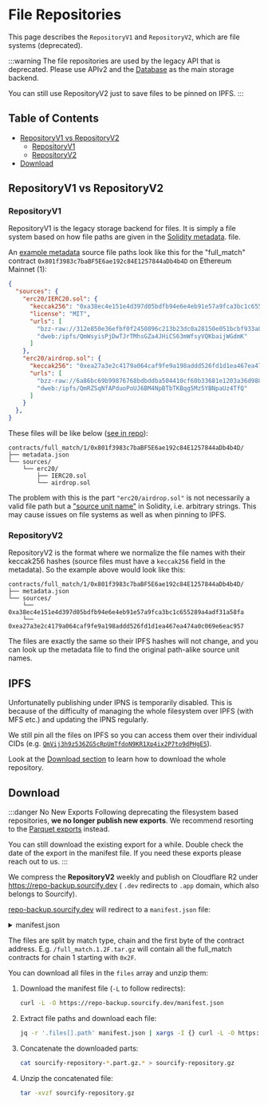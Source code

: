 
# File Repositories

This page describes the `RepositoryV1` and `RepositoryV2`, which are file systems (deprecated).

:::warning
The file repositories are used by the legacy API that is deprecated. Please use APIv2 and the [Database](/docs/repository/sourcify-database/) as the main storage backend.

You can still use RepositoryV2 just to save files to be pinned on IPFS.
:::


## Table of Contents

- [RepositoryV1 vs RepositoryV2](#repositoryv1-vs-repositoryv2)
  - [RepositoryV1](#repositoryv1)
  - [RepositoryV2](#repositoryv2)
- [Download](#download)


## RepositoryV1 vs RepositoryV2

### RepositoryV1
RepositoryV1 is the legacy storage backend for files. It is simply a file system based on how file paths are given in the [Solidity metadata](/docs/metadata). file.

An [example metadata](https://repo.sourcify.dev/contracts/full_match/1/0x801f3983c7baBF5E6ae192c84E1257844aDb4b4D/metadata.json) source file paths look like this for the "full_match" contract `0x801f3983c7baBF5E6ae192c84E1257844aDb4b4D` on Ethereum Mainnet (1):
```json
{
  "sources": {
    "erc20/IERC20.sol": {
      "keccak256": "0xa38ec4e151e4d397d05bdfb94e6e4eb91e57a9fca3bc1c655289a4adf31a58fa",
      "license": "MIT",
      "urls": [
        "bzz-raw://312e850e36efbf0f2450896c213b23dc0a28150e051bcbf933a8b9211627c44b",
        "dweb:/ipfs/QmWsyisPjDwTJrTMhsGZa4JHiCS63mWfsyVQKbaijWGdmK"
      ]
    },
    "erc20/airdrop.sol": {
      "keccak256": "0xea27a3e2c4179a064caf9fe9a198addd526fd1d1ea467ea474a0c069e6eac957",
      "urls": [
        "bzz-raw://6a86bc69b99876768bdbddba504410cf60b33681e1203a36d98840bf2ab8a42b",
        "dweb:/ipfs/QmRZSqNfAPduoPoUJ6BM4NpBTbTKBqg5Mz5YBNpaUz4TfQ"
      ]
    }
  },
}
```

These files will be like below ([see in repo](https://repo.sourcify.dev/contracts/full_match/1/0x801f3983c7baBF5E6ae192c84E1257844aDb4b4D/)):
```
contracts/full_match/1/0x801f3983c7baBF5E6ae192c84E1257844aDb4b4D/
├── metadata.json
└── sources/
    └── erc20/
        ├── IERC20.sol
        └── airdrop.sol
```
The problem with this is the part `"erc20/airdrop.sol"` is not necessarily a valid file path but a ["source unit name"](https://docs.soliditylang.org/en/v0.8.27/path-resolution.html#virtual-filesystem:~:text=assigned%20a%20unique-,source%20unit%20name,-which%20is%20an) in Solidity, i.e. arbitrary strings. This may cause issues on file systems as well as when pinning to IPFS.

### RepositoryV2

RepositoryV2 is the format where we normalize the file names with their keccak256 hashes (source files must have a `keccak256` field in the metadata). So the example above would look like this:

```
contracts/full_match/1/0x801f3983c7baBF5E6ae192c84E1257844aDb4b4D/
├── metadata.json
└── sources/
    └── 0xa38ec4e151e4d397d05bdfb94e6e4eb91e57a9fca3bc1c655289a4adf31a58fa
    └── 0xea27a3e2c4179a064caf9fe9a198addd526fd1d1ea467ea474a0c069e6eac957
```

The files are exactly the same so their IPFS hashes will not change, and you can look up the metadata file to find the original path-alike source unit names.

## IPFS

Unfortunatelly publishing under IPNS is temporarily disabled. This is because of the difficulty of managing the whole filesystem over IPFS (with MFS etc.) and updating the IPNS regularly. 

We still pin all the files on IPFS so you can access them over their individual CIDs (e.g. [`QmVij3h9z536ZG5cRpUmTfdoN9KR1Xp4ix2P7to9dPHgE5`](https://ipfs.io/ipfs/QmVij3h9z536ZG5cRpUmTfdoN9KR1Xp4ix2P7to9dPHgE5)).

Look at the [Download section](#download) to learn how to download the whole repository.

## Download

:::danger No New Exports
Following deprecating the filesystem based repositories, **we no longer publish new exports**. We recommend resorting to the [Parquet exports](/docs/repository/sourcify-database/#download) instead. 

You can still download the existing export for a while. Double check the date of the export in the manifest file. If you need these exports please reach out to us.
:::

We compress the **RepositoryV2** weekly and publish on Cloudflare R2 under https://repo-backup.sourcify.dev ( `.dev` redirects to `.app` domain, which also belongs to Sourcify). 

<TotalRepoSize/>

[repo-backup.sourcify.dev](https://repo-backup.sourcify.dev) will redirect to a `manifest.json` file:

<details>
<summary>manifest.json</summary>

```json
{
  "description": "Manifest file for when the Sourcify file repository was uploaded",
  "timestamp": 1726030203254,
  "dateStr": "2024-09-11T04:50:03.254904Z",
  "files": [
    {
      "path": "/sourcify-repository-2025-01-06T03-00-24/full_match.1.00.tar.gz"
      "sizeInBytes": 2097152000
    },
    {
      "path": "/sourcify-repository-2025-01-06T03-00-24/full_match.1.01.tar.gz"
      "sizeInBytes": 800472503
    },
    ...
  ]
}
```
</details>

The files are split by match type, chain and the first byte of the contract address. 
E.g. `/full_match.1.2F.tar.gz` will contain all the full_match contracts for chain 1 starting with `0x2F`.

You can download all files in the `files` array and unzip them:

1. Download the manifest file (`-L` to follow redirects):
   ```bash
   curl -L -O https://repo-backup.sourcify.dev/manifest.json
   ```

2. Extract file paths and download each file:
   ```bash
   jq -r '.files[].path' manifest.json | xargs -I {} curl -L -O https://repo-backup.sourcify.dev/{}
   ```

3. Concatenate the downloaded parts:
   ```bash
   cat sourcify-repository-*.part.gz.* > sourcify-repository.gz
   ```

4. Unzip the concatenated file:
   ```bash
   tar -xvzf sourcify-repository.gz
   ```
